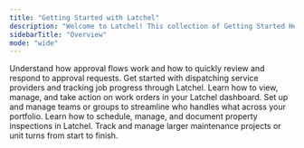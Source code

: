 ```yaml
---
title: "Getting Started with Latchel"
description: "Welcome to Latchel! This collection of Getting Started Help Guides is built specifically for property managers like you. Whether you're new to Latchel or need a refresher on how to navigate our tools and services, this section will walk you through the core features, workflows, and best practices to help you get the most out of the platform. Here, you’ll find guides that cover everything from how service requests flow through Latchel, to managing vendor communication, reviewing escalations, understanding billing, and more. Each guide is designed to be practical and easy to follow—giving you the confidence to manage maintenance operations efficiently and deliver a great experience to your residents. Use these resources as your go-to reference for learning the essentials, training new team members, or quickly finding answers as you work. Let’s get started with Latchel! "
sidebarTitle: "Overview"
mode: "wide"
---
```


<CardGroup cols={2}>
  <Card title="Approvals" icon="badge-check" iconType="duotone">
    Understand how approval flows work and how to quickly review and respond to approval requests.
  </Card>
  <Card title="Dispatching" icon="truck-fast" iconType="duotone">
    Get started with dispatching service providers and tracking job progress through Latchel.
  </Card>
</CardGroup>

<CardGroup cols={2}>
  <Card title="Work Order Navigation" icon="network-wired" iconType="duotone">
    Learn how to view, manage, and take action on work orders in your Latchel dashboard.
  </Card>
  <Card title="Team/Group Management" icon="user-group-simple" iconType="duotone">
    Set up and manage teams or groups to streamline who handles what across your portfolio.
  </Card>
</CardGroup>

<CardGroup cols={2}>
  <Card title="Inspections" icon="building-magnifying-glass" iconType="duotone">
    Learn how to schedule, manage, and document property inspections in Latchel.
  </Card>
  <Card title="Projects/Unit Turns" icon="house-chimney-heart" iconType="duotone">
    Track and manage larger maintenance projects or unit turns from start to finish.
  </Card>
</CardGroup>